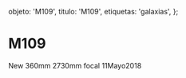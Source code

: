 
  objeto: 'M109',
  titulo: 'M109',
  etiquetas: 'galaxias',
};

# M109

<Imagen
  src="registro/m109_20180511_1_m109.png"
  fecha="20180511"
/>

 New 360mm 2730mm focal 11Mayo2018